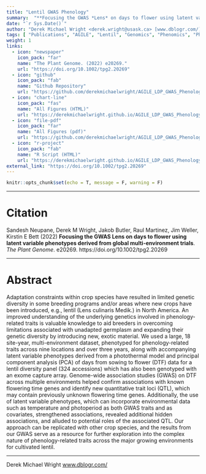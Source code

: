 ```yaml
---
title: "Lentil GWAS Phenology"
summary:  "**Focusing the GWAS *Lens* on days to flower using latent variable phenotypes derived from global multi-environment trials**. *The Plant Genome*. (2022) e20269."
date: "`r Sys.Date()`"
author: "Derek Michael Wright <derek.wright@usask.ca> [www.dblogr.com/](https://dblogr.com/#posts_academic)"
tags: [ "Publications", "AGILE", "Lentil", "Genomics", "Phenomics", "Phenology", "Featured" ]
weight: 1
links:
  - icon: "newspaper"
    icon_pack: "far"
    name: "The Plant Genome. (2022) e20269."
    url: "https://doi.org/10.1002/tpg2.20269"
  - icon: "github"
    icon_pack: "fab"
    name: "Github Repository"
    url: "https://github.com/derekmichaelwright/AGILE_LDP_GWAS_Phenology"
  - icon: "chart-line"
    icon_pack: "fas"
    name: "All Figures (HTML)"
    url: "https://derekmichaelwright.github.io/AGILE_LDP_GWAS_Phenology/README.html"
  - icon: "file-pdf"
    icon_pack: "far"
    name: "All Figures (pdf)"
    url: "https://github.com/derekmichaelwright/AGILE_LDP_GWAS_Phenology/blob/master/README.pdf"
  - icon: "r-project"
    icon_pack: "fab"
    name: "R Script (HTML)"
    url: "https://derekmichaelwright.github.io/AGILE_LDP_GWAS_Phenology/GWAS_Phenology_Vignette.html"
external_link: "https://doi.org/10.1002/tpg2.20269"
---
```


```r
knitr::opts_chunk$set(echo = T, message = F, warning = F)
```

---

# Citation

Sandesh Neupane, Derek M Wright, Jakob Butler, Raul Martinez, Jim Weller, Kirstin E Bett (2022) **Focusing the GWAS Lens on days to flower using latent variable phenotypes derived from global multi-environment trials**. *The Plant Genome*. e20269. https://doi.org/10.1002/tpg2.20269

---

# Abstract

Adaptation constraints within crop species have resulted in limited genetic diversity in some breeding programs and/or areas where new crops have been introduced, e.g., lentil (Lens culinaris Medik.) in North America. An improved understanding of the underlying genetics involved in phenology-related traits is valuable knowledge to aid breeders in overcoming limitations associated with unadapted germplasm and expanding their genetic diversity by introducing new, exotic material. We used a large, 18 site-year, multi-environment dataset, phenotyped for phenology-related traits across nine locations and over three years, along with accompanying latent variable phenotypes derived from a photothermal model and principal component analysis (PCA) of days from sowing to flower (DTF) data for a lentil diversity panel (324 accessions) which has also been genotyped with an exome capture array. Genome-wide association studies (GWAS) on DTF across multiple environments helped confirm associations with known flowering time genes and identify new quantitative trait loci (QTL), which may contain previously unknown flowering time genes. Additionally, the use of latent variable phenotypes, which can incorporate environmental data such as temperature and photoperiod as both GWAS traits and as covariates, strengthened associations, revealed additional hidden associations, and alluded to potential roles of the associated QTL. Our approach can be replicated with other crop species, and the results from our GWAS serve as a resource for further exploration into the complex nature of phenology-related traits across the major growing environments for cultivated lentil.

---

Derek Michael Wright [www.dblogr.com/](https://dblogr.com/)